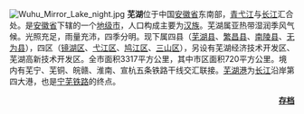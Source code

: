 [[File:Wuhu_Mirror_Lake_night.jpg|left]]
'''芜湖'''位于中国[[安徽省|安徽省]]东南部，[[青弋江|青弋江]]与[[长江|长江]]汇合处。是[[安徽省|安徽省]]下辖的一个[[地级市|地级市]]，人口构成主要为[[汉族|汉族]]。芜湖属亚热带湿润季风气候。光照充足，雨量充沛，四季分明。现下属四县（[[芜湖县|芜湖县]]、[[繁昌县|繁昌县]]、[[南陵县|南陵县]]、[[无为县|无为县]]），四区（[[镜湖区|镜湖区]]、[[弋江区|弋江区]]、[[鸠江区|鸠江区]]、[[三山区|三山区]]），另设有芜湖经济技术开发区、芜湖高新技术开发区。全市面积3317平方公里，其中市区面积720平方公里。境内有芜宁、芜铜、皖赣、淮南、宣杭五条铁路干线交汇联接。[[芜湖港|芜湖港]]为[[长江|长江]]沿岸第四大港，也是[[宁芜铁路|宁芜铁路]]的终点。
<div align="right">
'''[[Portal:安徽/徽城/存档|存档]]'''
</div>